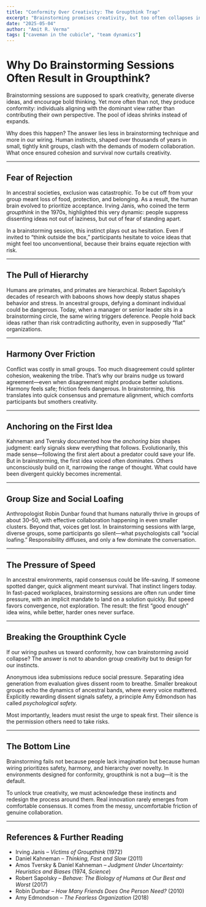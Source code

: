 ```yaml
---
title: "Conformity Over Creativity: The Groupthink Trap"
excerpt: "Brainstorming promises creativity, but too often collapses into conformity. The roots lie in evolutionary instincts for harmony, hierarchy, and quick consensus—instincts mismatched with modern collaboration."
date: "2025-05-04"
author: "Amit R. Verma"
tags: ["caveman in the cubicle", "team dynamics"]
---
```


# Why Do Brainstorming Sessions Often Result in Groupthink?

Brainstorming sessions are supposed to spark creativity, generate diverse ideas, and encourage bold thinking. Yet more often than not, they produce conformity: individuals aligning with the dominant view rather than contributing their own perspective. The pool of ideas shrinks instead of expands.  

Why does this happen? The answer lies less in brainstorming technique and more in our wiring. Human instincts, shaped over thousands of years in small, tightly knit groups, clash with the demands of modern collaboration. What once ensured cohesion and survival now curtails creativity.  

---

## Fear of Rejection

In ancestral societies, exclusion was catastrophic. To be cut off from your group meant loss of food, protection, and belonging. As a result, the human brain evolved to prioritize acceptance. Irving Janis, who coined the term *groupthink* in the 1970s, highlighted this very dynamic: people suppress dissenting ideas not out of laziness, but out of fear of standing apart.  

In a brainstorming session, this instinct plays out as hesitation. Even if invited to “think outside the box,” participants hesitate to voice ideas that might feel too unconventional, because their brains equate rejection with risk.  

---

## The Pull of Hierarchy

Humans are primates, and primates are hierarchical. Robert Sapolsky’s decades of research with baboons shows how deeply status shapes behavior and stress. In ancestral groups, defying a dominant individual could be dangerous. Today, when a manager or senior leader sits in a brainstorming circle, the same wiring triggers deference. People hold back ideas rather than risk contradicting authority, even in supposedly “flat” organizations.  

---

## Harmony Over Friction

Conflict was costly in small groups. Too much disagreement could splinter cohesion, weakening the tribe. That’s why our brains nudge us toward agreement—even when disagreement might produce better solutions. Harmony feels safe; friction feels dangerous. In brainstorming, this translates into quick consensus and premature alignment, which comforts participants but smothers creativity.  

---

## Anchoring on the First Idea

Kahneman and Tversky documented how the *anchoring bias* shapes judgment: early signals skew everything that follows. Evolutionarily, this made sense—following the first alert about a predator could save your life. But in brainstorming, the first idea voiced often dominates. Others unconsciously build on it, narrowing the range of thought. What could have been divergent quickly becomes incremental.  

---

## Group Size and Social Loafing

Anthropologist Robin Dunbar found that humans naturally thrive in groups of about 30–50, with effective collaboration happening in even smaller clusters. Beyond that, voices get lost. In brainstorming sessions with large, diverse groups, some participants go silent—what psychologists call “social loafing.” Responsibility diffuses, and only a few dominate the conversation.  

---

## The Pressure of Speed

In ancestral environments, rapid consensus could be life-saving. If someone spotted danger, quick alignment meant survival. That instinct lingers today. In fast-paced workplaces, brainstorming sessions are often run under time pressure, with an implicit mandate to land on a solution quickly. But speed favors convergence, not exploration. The result: the first “good enough” idea wins, while better, harder ones never surface.  

---

## Breaking the Groupthink Cycle

If our wiring pushes us toward conformity, how can brainstorming avoid collapse? The answer is not to abandon group creativity but to design for our instincts.  

Anonymous idea submissions reduce social pressure. Separating idea generation from evaluation gives dissent room to breathe. Smaller breakout groups echo the dynamics of ancestral bands, where every voice mattered. Explicitly rewarding dissent signals safety, a principle Amy Edmondson has called *psychological safety.*  

Most importantly, leaders must resist the urge to speak first. Their silence is the permission others need to take risks.  

---

## The Bottom Line

Brainstorming fails not because people lack imagination but because human wiring prioritizes safety, harmony, and hierarchy over novelty. In environments designed for conformity, groupthink is not a bug—it is the default.  

To unlock true creativity, we must acknowledge these instincts and redesign the process around them. Real innovation rarely emerges from comfortable consensus. It comes from the messy, uncomfortable friction of genuine collaboration.  

---

## References & Further Reading

- Irving Janis – *Victims of Groupthink* (1972)  
- Daniel Kahneman – *Thinking, Fast and Slow* (2011)  
- Amos Tversky & Daniel Kahneman – *Judgment Under Uncertainty: Heuristics and Biases* (1974, *Science*)  
- Robert Sapolsky – *Behave: The Biology of Humans at Our Best and Worst* (2017)  
- Robin Dunbar – *How Many Friends Does One Person Need?* (2010)  
- Amy Edmondson – *The Fearless Organization* (2018)  
